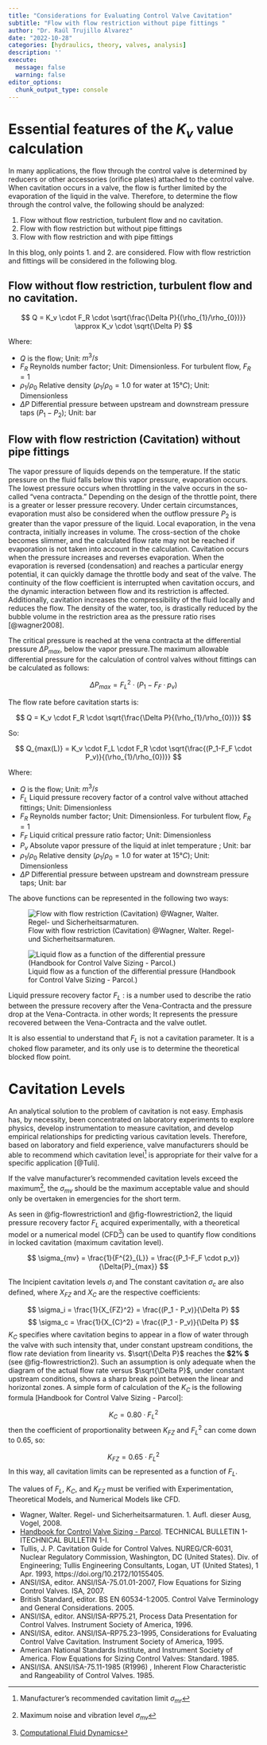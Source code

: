 ```yaml
---
title: "Considerations for Evaluating Control Valve Cavitation"
subtitle: "Flow with flow restriction without pipe fittings "
author: "Dr. Raúl Trujillo Álvarez"
date: "2022-10-28"
categories: [hydraulics, theory, valves, analysis]
description: ''
execute: 
  message: false
  warning: false
editor_options: 
  chunk_output_type: console
---
```


# Essential features of the $K_v$ value calculation

In many applications, the flow through the control valve is determined by reducers or other accessories (orifice plates) attached to the control valve. When cavitation occurs in a valve, the flow is further limited by the evaporation of the liquid in the valve. Therefore, to determine the flow through the control valve, the following should be analyzed:

1.  Flow without flow restriction, turbulent flow and no cavitation.
2.  Flow with flow restriction but without pipe fittings
3.  Flow with flow restriction and with pipe fittings

In this blog, only points 1. and 2. are considered. Flow with flow restriction and fittings will be considered in the following blog.

## Flow without flow restriction, turbulent flow and no cavitation.

$$
Q = K_v \cdot F_R \cdot \sqrt{\frac{\Delta P}{(\rho_{1}/\rho_{0})}} \approx  K_v \cdot \sqrt{\Delta P}
$$

Where:

-   $Q$ is the flow; Unit: $m^3/s$
-   $F_R$ Reynolds number factor; Unit: Dimensionless. For turbulent flow, $F_R = 1$
-   $\rho_{1}/\rho_{0}$ Relative density ($\rho_{1}/\rho_{0} = 1.0$ for water at $15°C$); Unit: Dimensionless
-   $\Delta P$ Differential pressure between upstream and downstream pressure taps $(P_1-P_2)$; Unit: bar

## Flow with flow restriction (Cavitation) without pipe fittings

The vapor pressure of liquids depends on the temperature. If the static pressure on the fluid falls below this vapor pressure, evaporation occurs. The lowest pressure occurs when throttling in the valve occurs in the so-called "vena contracta." Depending on the design of the throttle point, there is a greater or lesser pressure recovery. Under certain circumstances, evaporation must also be considered when the outflow pressure $P_2$ is greater than the vapor pressure of the liquid. Local evaporation, in the vena contracta, initially increases in volume. The cross-section of the choke becomes slimmer, and the calculated flow rate may not be reached if evaporation is not taken into account in the calculation. Cavitation occurs when the pressure increases and reverses evaporation. When the evaporation is reversed (condensation) and reaches a particular energy potential, it can quickly damage the throttle body and seat of the valve. The continuity of the flow coefficient is interrupted when cavitation occurs, and the dynamic interaction between flow and its restriction is affected. Additionally, cavitation increases the compressibility of the fluid locally and reduces the flow. The density of the water, too, is drastically reduced by the bubble volume in the restriction area as the pressure ratio rises \[\@wagner2008\].

The critical pressure is reached at the vena contracta at the differential pressure $\Delta{P}_{max}$, below the vapor pressure.The maximum allowable differential pressure for the calculation of control valves without fittings can be calculated as follows:

$$
\Delta{P}_{max}=F^{2}_{L} \cdot (P_1-F_F \cdot p_v)
$$

The flow rate before cavitation starts is:

$$
Q = K_v \cdot F_R \cdot \sqrt{\frac{\Delta P}{(\rho_{1}/\rho_{0})}}
$$

So:

$$
Q_{max(L)} = K_v \cdot F_L \cdot F_R \cdot \sqrt{\frac{(P_1-F_F \cdot P_v)}{(\rho_{1}/\rho_{0})}}
$$

Where:

-   $Q$ is the flow; Unit: $m^3/s$
-   $F_L$ Liquid pressure recovery factor of a control valve without attached fittings; Unit: Dimensionless
-   $F_R$ Reynolds number factor; Unit: Dimensionless. For turbulent flow, $F_R = 1$
-   $F_F$ Liquid critical pressure ratio factor; Unit: Dimensionless
-   $P_v$ Absolute vapor pressure of the liquid at inlet temperature ; Unit: bar
-   $\rho_{1}/\rho_{0}$ Relative density ($\rho_{1}/\rho_{0} = 1.0$ for water at $15°C$); Unit: Dimensionless
-   $\Delta P$ Differential pressure between upstream and downstream pressure taps; Unit: bar

The above functions can be represented in the following two ways:

![Flow with flow restriction (Cavitation) @Wagner, Walter. Regel- und Sicherheitsarmaturen.](Flow_with_restriction_01.png){#fig-flowrestriction1}

![Liquid flow as a function of the differential pressure (Handbook for Control Valve Sizing - Parcol.)](Flow_with_restriction_02.png){#fig-flowrestriction2}

::: callout-note
Liquid pressure recovery factor $F_L$ : is a number used to describe the ratio between the pressure recovery after the Vena-Contracta and the pressure drop at the Vena-Contracta. in other words; It represents the pressure recovered between the Vena-Contracta and the valve outlet.

It is also essential to understand that $F_L$ is not a cavitation parameter. It is a choked flow parameter, and its only use is to determine the theoretical blocked flow point.
:::

# Cavitation Levels

An analytical solution to the problem of cavitation is not easy. Emphasis has, by necessity, been concentrated on laboratory experiments to explore physics, develop instrumentation to measure cavitation, and develop empirical relationships for predicting various cavitation levels. Therefore, based on laboratory and field experience, valve manufacturers should be able to recommend which cavitation level[^1] is appropriate for their valve for a specific application [@Tuli]. 

If the valve manufacturer’s recommended cavitation levels exceed the maximum[^2], the $\sigma_{mv}$ should be the maximum acceptable value and should only be overtaken in emergencies for the short term.


[^1]: Manufacturer's recommended cavitation limit $\sigma_{mr}$

[^2]: Maximum noise and vibration level $\sigma_{mv}$

As seen in @fig-flowrestriction1 and @fig-flowrestriction2, the liquid pressure recovery factor $F_L$ acquired experimentally, with a theoretical model or a numerical model (CFD[^3]) can be used to quantify flow conditions in locked cavitation (maximum cavitation level).

[^3]: [Computational Fluid Dynamics](https://en.wikipedia.org/wiki/Computational_fluid_dynamics)

$$
\sigma_{mv} = \frac{1}{F^{2}_{L}} = \frac{(P_1-F_F \cdot p_v)}{\Delta{P}_{max}}
$$

The Incipient cavitation levels $\sigma_{i}$ and The constant cavitation $\sigma_{c}$ are also defined, where $X_{FZ}$ and $X_{C}$ are the respective coefficients:

$$
\sigma_i =  \frac{1}{X_{FZ}^2} = \frac{(P_1 - P_v)}{\Delta P} 
$$ $$
\sigma_c = \frac{1}{X_{C}^2} = \frac{(P_1 - P_v)}{\Delta P} 
$$ $K_C$ specifies where cavitation begins to appear in a flow of water through the valve with such intensity that, under constant upstream conditions, the flow rate deviation from linearity vs. $\sqrt{\Delta P}$ reaches the **\$2% \$** (see @fig-flowrestriction2). Such an assumption is only adequate when the diagram of the actual flow rate versus $\sqrt{\Delta P}$, under constant upstream conditions, shows a sharp break point between the linear and horizontal zones. A simple form of calculation of the $K_C$ is the following formula \[Handbook for Control Valve Sizing - Parcol\]:

$$
K_C = 0.80 \cdot F_L^2
$$ then the coefficient of proportionality between $K_{FZ}$ and $F_L^2$ can come down to $0.65$, so:

$$
K_{FZ} = 0.65 \cdot F_L^2
$$
In this way, all cavitation limits can be represented as a function of $F_L$. 

::: callout-important
The values of $F_L$, $K_C$, and $K_{FZ}$ must be verified with Experimentation, Theoretical Models, and Numerical Models like CFD.
:::


::: {#refs}
-   Wagner, Walter. Regel- und Sicherheitsarmaturen. 1. Aufl. dieser Ausg, Vogel, 2008.
-   [Handbook for Control Valve Sizing - Parcol](https://www.parcol.com/docs/ACA0101_gb.pdf). TECHNICAL BULLETIN 1-ITECHNICAL BULLETIN 1-I.
-   Tullis, J. P. Cavitation Guide for Control Valves. NUREG/CR-6031, Nuclear Regulatory Commission, Washington, DC (United States). Div. of Engineering; Tullis Engineering Consultants, Logan, UT (United States), 1 Apr. 1993, https://doi.org/10.2172/10155405.
-   ANSI/ISA, editor. ANSI/ISA-75.01.01-2007, Flow Equations for Sizing Control Valves. ISA, 2007.
-   British Standard, editor. BS EN 60534-1:2005. Control Valve Terminology and General Considerations. 2005.
-   ANSI/ISA, editor. ANSI/ISA-RP75.21, Process Data Presentation for Control Valves. Instrument Society of America, 1996.
-   ANSI/ISA, editor. ANSI/ISA--RP75.23--1995, Considerations for Evaluating Control Valve Cavitation. Instrument Society of America, 1995.
-   American National Standards Institute, and Instrument Society of America. Flow Equations for Sizing Control Valves: Standard. 1985.
-   ANSI/ISA. ANSI/ISA-75.11-1985 (R1996) , Inherent Flow Characteristic and Rangeability of Control Valves. 1985.
:::
